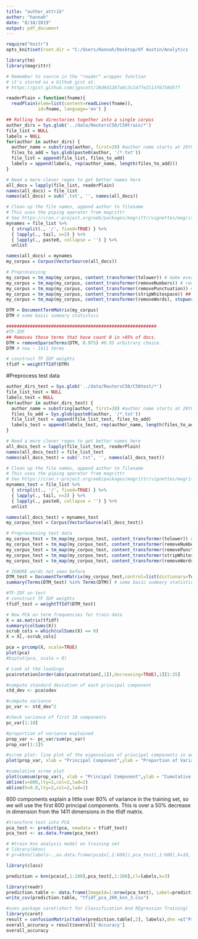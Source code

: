 ---
title: "author_attrib"
author: "hannah"
date: "8/18/2019"
output: pdf_document
---
```{r setup, include=FALSE, echo=FALSE}
require("knitr")
opts_knit$set(root.dir = "C:/Users/Hannah/Desktop/UT Austin/Analytics - MSBA/summer 19/predictive modeling/STA380-1-master/STA380-1-master/R")
```

```{r}
library(tm)
library(magrittr)

# Remember to source in the "reader" wrapper function
# it's stored as a Github gist at:
# https://gist.github.com/jgscott/28d9d1287a0c3c1477e2113f6758d5ff

readerPlain = function(fname){
  readPlain(elem=list(content=readLines(fname)), 
            id=fname, language='en') }

## Rolling two directories together into a single corpus
author_dirs = Sys.glob('../data/ReutersC50/C50train/*')
file_list = NULL
labels = NULL
for(author in author_dirs) {
  author_name = substring(author, first=29) #author name starts at 29th char
  files_to_add = Sys.glob(paste0(author, '/*.txt'))
  file_list = append(file_list, files_to_add)
  labels = append(labels, rep(author_name, length(files_to_add)))
}

# Need a more clever regex to get better names here
all_docs = lapply(file_list, readerPlain) 
names(all_docs) = file_list
names(all_docs) = sub('.txt', '', names(all_docs))

# Clean up the file names, append author to filename
# This uses the piping operator from magrittr
# See https://cran.r-project.org/web/packages/magrittr/vignettes/magrittr.html
mynames = file_list %>%
  { strsplit(., '/', fixed=TRUE) } %>%
  { lapply(., tail, n=2) } %>%
  { lapply(., paste0, collapse = '') } %>%
  unlist

names(all_docs) = mynames 
my_corpus = Corpus(VectorSource(all_docs))

# Preprocessing
my_corpus = tm_map(my_corpus, content_transformer(tolower)) # make everything lowercase
my_corpus = tm_map(my_corpus, content_transformer(removeNumbers)) # remove numbers
my_corpus = tm_map(my_corpus, content_transformer(removePunctuation)) # remove punctuation
my_corpus = tm_map(my_corpus, content_transformer(stripWhitespace)) ## remove excess white-space
my_corpus = tm_map(my_corpus, content_transformer(removeWords), stopwords("SMART"))

DTM = DocumentTermMatrix(my_corpus)
DTM # some basic summary statistics
```


```{r}
#########################################################
#TF-IDF
## Removes those terms that have count 0 in >95% of docs.  
DTM = removeSparseTerms(DTM, 0.975) #0.95 arbitrary choice.
DTM # now ~ 1411 terms

# construct TF IDF weights
tfidf = weightTfIdf(DTM)
```

#Preprocess test data
```{r}
author_dirs_test = Sys.glob('../data/ReutersC50/C50test/*')
file_list_test = NULL
labels_test = NULL
for(author in author_dirs_test) {
  author_name = substring(author, first=28) #author name starts at 29th char
  files_to_add = Sys.glob(paste0(author, '/*.txt'))
  file_list_test = append(file_list_test, files_to_add)
  labels_test = append(labels_test, rep(author_name, length(files_to_add)))
}

# Need a more clever regex to get better names here
all_docs_test = lapply(file_list_test, readerPlain) 
names(all_docs_test) = file_list_test
names(all_docs_test) = sub('.txt', '', names(all_docs_test))

# Clean up the file names, append author to filename
# This uses the piping operator from magrittr
# See https://cran.r-project.org/web/packages/magrittr/vignettes/magrittr.html
mynames_test = file_list %>%
  { strsplit(., '/', fixed=TRUE) } %>%
  { lapply(., tail, n=2) } %>%
  { lapply(., paste0, collapse = '') } %>%
  unlist

names(all_docs_test) = mynames_test 
my_corpus_test = Corpus(VectorSource(all_docs_test))

# Preprocessing test data
my_corpus_test = tm_map(my_corpus_test, content_transformer(tolower)) # make everything lowercase
my_corpus_test = tm_map(my_corpus_test, content_transformer(removeNumbers)) # remove numbers
my_corpus_test = tm_map(my_corpus_test, content_transformer(removePunctuation)) # remove punctuation
my_corpus_test = tm_map(my_corpus_test, content_transformer(stripWhitespace)) ## remove excess white-space
my_corpus_test = tm_map(my_corpus_test, content_transformer(removeWords), stopwords("SMART"))

# IGNORE words not seen before
DTM_test = DocumentTermMatrix(my_corpus_test,control=list(dictionary=Terms(DTM)))
summary(Terms(DTM_test) %in% Terms(DTM)) # some basic summary statistics
```

```{r}
#TF-IDF on test
# construct TF IDF weights
tfidf_test = weightTfIdf(DTM_test)
```
```{r}
# Now PCA on term frequencies for train data
X = as.matrix(tfidf)
summary(colSums(X))
scrub_cols = which(colSums(X) == 0)
X = X[,-scrub_cols]

pca = prcomp(X, scale=TRUE)
plot(pca)
#biplot(pca, scale = 0)
```
```{r}
# Look at the loadings
pca$rotation[order(abs(pca$rotation[,1]),decreasing=TRUE),1][1:25]
```

```{r}
#compute standard deviation of each principal component
std_dev <- pca$sdev

#compute variance
pc_var <- std_dev^2

#check variance of first 10 components
pc_var[1:10]
```


```{r}
#proportion of variance explained
prop_var <- pc_var/sum(pc_var)
prop_var[1:1]5
```
```{r}
#scree plot: line plot of the eigenvalues of principal components in an analysis, used to determine the number of principal components to keep in a PCA
plot(prop_var, xlab = "Principal Component",ylab = "Proportion of Variance Explained", type = "b")
```
```{r}
#cumulative scree plot
plot(cumsum(prop_var), xlab = "Principal Component",ylab = "Cumulative Proportion of Variance Explained",type = "b")
abline(v=600,lty=2,col=2,lwd=2) 
abline(h=0.8,lty=2,col=2,lwd=2) 
```
600 components explain a little over 80% of variance in the training set, so we will use the first 600 principal components. This is over a 50% decrease in dimension from the 1411 dimensions in the tfidf matrix. 
```{r}
#transform test into PCA
pca_test <- predict(pca, newdata = tfidf_test)
pca_test <- as.data.frame(pca_test)
```

```{r}
# #train knn analysis model on training set
# library(kknn)
# pr=kknn(labels~.,as.data.frame(pca$x[,1:600]),pca_test[,1:600],k=10, kernel = 'cos')
```
```{r}
library(class)

prediction = knn(pca$x[,1:200],pca_test[,1:200],cl=labels,k=3)
```
```{r}
library(readr)
prediction.table <- data.frame(ImageId=1:nrow(pca_test), Label=prediction)
write_csv(prediction.table, "tfidf_pca_200_knn_3.csv")
```
```{r}
#uses package caret(short for Classification And REgression Training)
library(caret)
result = confusionMatrix(table(prediction.table[,2], labels),dnn =c("Prediction", "Reference"),mode = "sens_spec")
overall_accuracy = result$overall['Accuracy']
overall_accuracy
```
